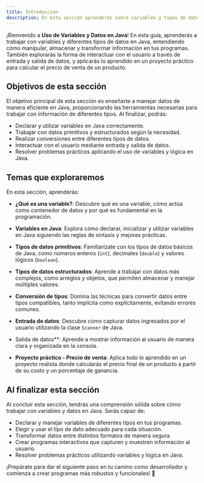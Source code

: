 ```yaml
---
title: Introducción
description: En esta sección aprenderás sobre variables y tipos de datos en Java, cómo declarar y utilizar variables, y cómo trabajar con diferentes tipos de datos en tus programas.
---
```


¡Bienvenido a **Uso de Variables y Datos en Java**! En esta guía, aprenderás a trabajar con variables y diferentes tipos de datos en Java, entendiendo cómo manipular, almacenar y transformar información en tus programas. También explorarás la forma de interactuar con el usuario a través de entrada y salida de datos, y aplicarás lo aprendido en un proyecto práctico para calcular el precio de venta de un producto.  

## Objetivos de esta sección

El objetivo principal de esta sección es enseñarte a manejar datos de manera eficiente en Java, proporcionando las herramientas necesarias para trabajar con información de diferentes tipos. Al finalizar, podrás:  

- Declarar y utilizar variables en Java correctamente.  
- Trabajar con datos primitivos y estructurados según la necesidad.  
- Realizar conversiones entre diferentes tipos de datos.  
- Interactuar con el usuario mediante entrada y salida de datos.  
- Resolver problemas prácticos aplicando el uso de variables y lógica en Java.  

## Temas que exploraremos

En esta sección, aprenderás:  

- **¿Qué es una variable?**:
Descubre qué es una variable, cómo actúa como contenedor de datos y por qué es fundamental en la programación.  

- **Variables en Java**:
Explora cómo declarar, inicializar y utilizar variables en Java siguiendo las reglas de sintaxis y mejores prácticas.  

- **Tipos de datos primitivos**:
Familiarízate con los tipos de datos básicos de Java, como números enteros (`int`), decimales (`double`) y valores lógicos (`boolean`).  

- **Tipos de datos estructurados**:
Aprende a trabajar con datos más complejos, como arreglos y objetos, que permiten almacenar y manejar múltiples valores.  

- **Conversión de tipos**:
Domina las técnicas para convertir datos entre tipos compatibles, tanto implícita como explícitamente, evitando errores comunes.  

- **Entrada de datos**:
Descubre cómo capturar datos ingresados por el usuario utilizando la clase `Scanner` de Java.  

- Salida de datos**:
Aprende a mostrar información al usuario de manera clara y organizada en la consola.  

- **Proyecto práctico - Precio de venta**:
Aplica todo lo aprendido en un proyecto realista donde calcularás el precio final de un producto a partir de su costo y un porcentaje de ganancia.  

## Al finalizar esta sección

Al concluir esta sección, tendrás una comprensión sólida sobre cómo trabajar con variables y datos en Java. Serás capaz de:  

- Declarar y manejar variables de diferentes tipos en tus programas.  
- Elegir y usar el tipo de dato adecuado para cada situación.  
- Transformar datos entre distintos formatos de manera segura.  
- Crear programas interactivos que capturen y muestren información al usuario.  
- Resolver problemas prácticos utilizando variables y lógica en Java.  

¡Prepárate para dar el siguiente paso en tu camino como desarrollador y comienza a crear programas más robustos y funcionales! 🚀  
